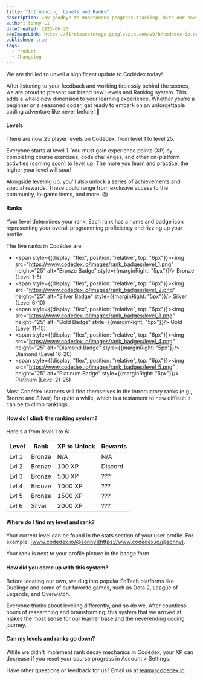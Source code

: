 ```yaml
---
title: "Introducing: Levels and Ranks"
description: Say goodbye to monotonous progress tracking! With our new Levels and Ranking system, we are taking learning to code to a whole new level (pun intended).
author: Sonny Li
dateCreated: 2023-06-25
seoImageLink: https://firebasestorage.googleapis.com/v0/b/codedex-io.appspot.com/o/blogs%2Flevels-and-ranks%2Fbanner.png?alt=media&token=f1f3540e-e7c7-4c5e-b356-14de14319c4d
published: true
tags:
  - Product
  - Changelog
---
```


We are thrilled to unveil a significant update to Codédex today! 

After listening to your feedback and working tirelessly behind the scenes, we are proud to present our brand new Levels and Ranking system. This adds a whole new dimension to your learning experience. Whether you're a beginner or a seasoned coder, get ready to embark on an unforgettable coding adventure like never before! 🚀

#### Levels

There are now 25 player levels on Codédex, from level 1 to level 25. 

Everyone starts at level 1. You must gain experience points (XP) by completing course exercises, code challenges, and other on-platform activities (coming soon) to level up. The more you learn and practice, the higher your level will soar!

Alongside leveling up, you'll also unlock a series of achievements and special rewards. These could range from exclusive access to the community, in-game items, and more. 😱

#### Ranks

Your level determines your rank. Each rank has a name and badge icon representing your overall programming proficiency and rizzing up your profile.

The five ranks in Codédex are:

- <span style={{display: "flex", position: "relative", top: "6px"}}><img src="https://www.codedex.io/images/rank_badges/level_1.png" height="25" alt="Bronze Badge" style={{marginRight: "5px"}}/> Bronze (Level 1-5)</span>
- <span style={{display: "flex", position: "relative", top: "6px"}}><img src="https://www.codedex.io/images/rank_badges/level_2.png" height="25" alt="Silver Badge" style={{marginRight: "5px"}}/> Silver (Level 6-10)</span>
- <span style={{display: "flex", position: "relative", top: "6px"}}><img src="https://www.codedex.io/images/rank_badges/level_3.png" height="25" alt="Gold Badge" style={{marginRight: "5px"}}/> Gold (Level 11-15)</span>
- <span style={{display: "flex", position: "relative", top: "6px"}}><img src="https://www.codedex.io/images/rank_badges/level_4.png" height="25" alt="Diamond Badge" style={{marginRight: "5px"}}/> Diamond (Level 16-20)</span>
- <span style={{display: "flex", position: "relative", top: "6px"}}><img src="https://www.codedex.io/images/rank_badges/level_5.png" height="25" alt="Platinum Badge" style={{marginRight: "5px"}}/> Platinum (Level 21-25)</span>

Most Codédex learners will find themselves in the introductory ranks (e.g., Bronze and Silver) for quite a while, which is a testament to how difficult it can be to climb rankings.

#### How do I climb the ranking system?

Here's a from level 1 to 6:

<div className="nes-table-responsive work-sans">
  <table className="nes-table is-bordered is-centered">
    <thead>
      <tr>
        <th>Level</th>
        <th>Rank</th>
        <th>XP to Unlock</th>
        <th>Rewards</th>
      </tr>
    </thead>
    <tbody>
      <tr>
        <td>Lvl 1</td>
        <td>Bronze</td>
        <td>N/A</td>
        <td>N/A</td>
      </tr>
      <tr>
        <td>Lvl 2</td>
        <td>Bronze</td>
        <td>100 XP</td>
        <td>Discord</td>
      </tr>
      <tr>
        <td>Lvl 3</td>
        <td>Bronze</td>
        <td>500 XP</td>
        <td>???</td>
      </tr>
      <tr>
        <td>Lvl 4</td>
        <td>Bronze</td>
        <td>1000 XP</td>
        <td>???</td>
      </tr>
      <tr>
        <td>Lvl 5</td>
        <td>Bronze</td>
        <td>1500 XP</td>
        <td>???</td>
      </tr>
      <tr>
        <td>Lvl 6</td>
        <td>Silver</td>
        <td>2000 XP</td>
        <td>???</td>
      </tr>
    </tbody>
  </table>
</div>

#### Where do I find my level and rank?

Your current level can be found in the stats section of your user profile. For example: [www.codedex.io/@sonny](https://www.codedex.io/@sonny).

Your rank is next to your profile picture in the badge form.

#### How did you come up with this system?

Before ideating our own, we dug into popular EdTech platforms like Duolingo and some of our favorite games, such as Dota 2, League of Legends, and Overwatch.

Everyone thinks about leveling differently, and so do we. After countless hours of researching and brainstorming, this system that we arrived at makes the most sense for our learner base and the neverending coding journey.

#### Can my levels and ranks go down?

While we didn't implement rank decay mechanics in Codédex, your XP can decrease if you reset your course progress in Account > Settings.

Have other questions or feedback for us? Email us at team@codedex.io.
